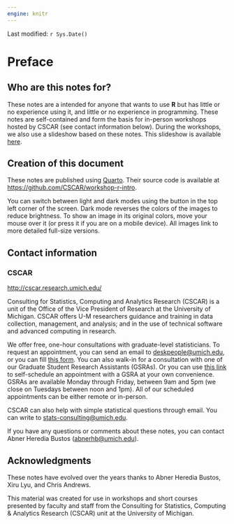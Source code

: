 ```yaml
---
engine: knitr
---
```


Last modified: `r Sys.Date()`

# Preface {.unnumbered}

## Who are this notes for? {.unnumbered}

These notes are a intended for anyone that wants to use **R** but has little or 
no experience using it, and little or no experience in programming. These notes are self-contained and form the basis for in-person workshops hosted by CSCAR (see contact information below). During the workshops, we also use a slideshow based on these notes. This slideshow is available [here](https://cscar.github.io/workshop-r-intro/slideshow.html).

## Creation of this document {.unnumbered}

These notes are published using [Quarto](https://quarto.org). Their source code is available at <https://github.com/CSCAR/workshop-r-intro>.

You can switch between light and dark modes using the button in the top left 
corner of the screen. Dark mode reverses the colors of the images to reduce 
brightness. To show an image in its original colors, move your mouse over it
(or press it if you are on a mobile device). All images link to more detailed 
full-size versions.

## Contact information {.unnumbered}

### CSCAR {.unnumbered}

<http://cscar.research.umich.edu/>

Consulting for Statistics, Computing and Analytics Research (CSCAR) is a unit of
the Office of the Vice President of Research at the University of Michigan.
CSCAR offers U-M researchers guidance and training in data collection, 
management, and analysis; and in the use of technical software and advanced 
computing in research.

We offer free, one-hour consultations with graduate-level statisticians. To 
request an appointment, you can send an email to
<deskpeople@umich.edu>, or you can fill [this form](https://docs.google.com/forms/d/e/1FAIpQLSei-twcjFkoobUrVwSQTmSxdKKEc1Ub8w5LHmeIZUmTV1wmIg/viewform?pli=1). You can also walk-in for a consultation with one of our Graduate Student Research Assistants (GSRAs). Or you can use [this link](https://calendar.google.com/calendar/u/0/selfsched?sstoken=UUMyTFpCR1RXbmhYfGRlZmF1bHR8ZWNjNGJlMWZlYTA4ZWE5NzYzNmNkNzgyZjUyZDYxNDg) to 
self-schedule an appointment with a GSRA at your own convenience. GSRAs are available Monday through Friday, between 9am and 5pm (we close on Tuesdays between noon and 1pm). All of our scheduled appointments can be either remote or in-person.

CSCAR can also help with simple statistical questions through email. You can
write to <stats-consulting@umich.edu>.

If you have any questions or comments about these notes, you can contact Abner Heredia Bustos (<abnerhb@umich.edu>).


## Acknowledgments {.unnumbered}

These notes have evolved over the years thanks to Abner Heredia Bustos, Xiru 
Lyu, and Chris Andrews.

This material was created for use in workshops and short courses presented by
faculty and staff from the Consulting for Statistics, Computing & Analytics
Research (CSCAR) unit at the University of Michigan.
